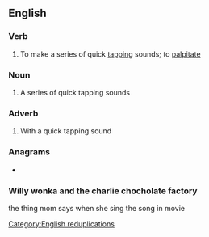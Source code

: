 {{also|pitapat}}
==English==

===Verb===
{{en-verb|++}}

# To make a series of quick [[tapping]] sounds; to [[palpitate]]

===Noun===
{{en-noun}}

# A series of quick tapping sounds

===Adverb===
{{en-adv|-}}

# With a quick tapping sound

===Anagrams===
* {{anagrams|en|a=aaipptt|apitpat}}

[[Category:English reduplications]]

===Willy wonka and the charlie chocholate factory===
the thing mom says when she sing the song in movie